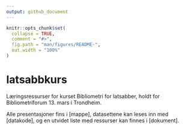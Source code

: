 ```yaml
---
output: github_document
---
```


<!-- README.md is generated from README.Rmd. Please edit that file -->

```r
knitr::opts_chunk$set(
  collapse = TRUE,
  comment = "#>",
  fig.path = "man/figures/README-",
  out.width = "100%"
)
```

# latsabbkurs

Læringsressurser for kurset Bibliometri for latsabber, holdt for Bibliometriforum 13. mars i Trondheim.

Alle presentasjoner fins i [mappe], datasettene kan leses inn med [datakode], og en utvidet liste med ressurser kan finnes i [dokument]. 